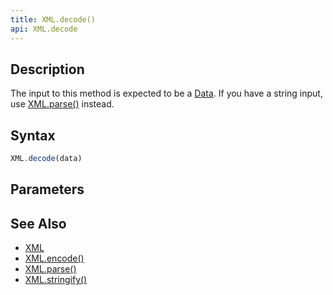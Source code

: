 ```yaml
---
title: XML.decode()
api: XML.decode
---
```


## Description

<Summary/>

The input to this method is expected to be a [Data](/reference/api/Data). If you have a string input, use [XML.parse()](/reference/api/XML/parse) instead.

## Syntax

``` js
XML.decode(data)
```

## Parameters

<Parameters/>

## See Also

* [XML](/reference/api/XML)
* [XML.encode()](/reference/api/XML/encode)
* [XML.parse()](/reference/api/XML/parse)
* [XML.stringify()](/reference/api/XML/stringify)
